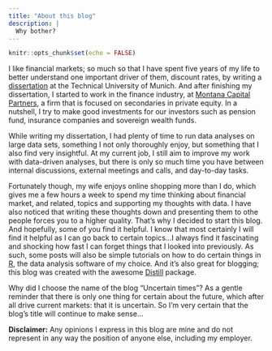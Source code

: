 ```yaml
---
title: "About this blog"
description: |
  Why bother?
---
```


```r
knitr::opts_chunk$set(echo = FALSE)
```

I like financial markets; so much so that I have spent five years of my life to better understand one important driver of them, discount rates, by writing a [dissertation](https://mediatum.ub.tum.de/1192155) at the Technical University of Munich. And after finishing my dissertation, I started to work in the finance industry, at [Montana Capital Partners](https://www.montana-capital-partners.eu/), a firm that is focused on secondaries in private equity. In a nutshell, I try to make good investments for our investors such as pension fund, insurance companies and sovereign wealth funds.

While writing my dissertation, I had plenty of time to run data analyses on large data sets, something I not only thoroughly enjoy, but something that I also find very insightful. At my current job, I still aim to improve my work with data-driven analyses, but there is only so much time you have between internal discussions, external meetings and calls, and day-to-day tasks. 

Fortunately though, my wife enjoys online shopping more than I do, which gives me a few hours a week to spend my time thinking about financial market, and related, topics and supporting my thoughts with data. I have also noticed that writing these thoughts down and presenting them to othe people forces you to a higher quality. That's why I decided to start this blog. And hopefully, some of you find it helpful. I know that most certainly I will find it helpful as I can go back to certain topics...I always find it fascinating and shocking how fast I can forget things that I looked into previously. As such, some posts will also be simple tutorials on how to do certain things in [R](https://www.r-project.org/), the data analysis software of my choice. And it's also great for blogging; this blog was created with the awesome [Distill](https://rstudio.github.io/distill/) package.

Why did I choose the name of the blog "Uncertain times"? As a gentle reminder that there is only one thing for certain about the future, which after all drive current markets: that it is uncertain. So I'm very certain that the blog's title will continue to make sense...

**Disclaimer:** Any opinions I express in this blog are mine and do not represent in any way the position of anyone else, including my employer.

